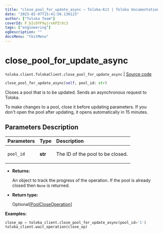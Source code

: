 ```yaml
---
title: "close_pool_for_update_async — Toloka-Kit | Toloka documentation"
date: "2023-02-07T15:41:56.136123"
author: ["Toloka Team"]
coverId: F_bIcOYF9yjrxkPZrXc3
tags: ["engineering"]
ogDescription: ""
docsMenu: "tkitMenu"
---
```


# close_pool_for_update_async
`toloka.client.TolokaClient.close_pool_for_update_async` | [Source code](https://github.com/Toloka/toloka-kit/blob/v1.1.3/src/client/__init__.py#L1402)

```python
close_pool_for_update_async(self, pool_id: str)
```

Closes a pool that is to be updated. Sends an asynchronous request to Toloka.

To make changes to a pool, close it before updating parameters.
If you don't open the pool after updating, it opens automatically in 15 minutes.

## Parameters Description

| Parameters | Type | Description |
| :----------| :----| :-----------|
`pool_id`|**str**|<p>The ID of the pool to be closed.</p>

* **Returns:**

  An object to track the progress of the operation. If the pool is already closed then `None` is returned.

* **Return type:**

  Optional\[[PoolCloseOperation](/docs-new/toloka-kit/reference/toloka.client.operations.PoolCloseOperation)\]

**Examples:**

```python
close_op = toloka_client.close_pool_for_update_async(pool_id='1')
toloka_client.wait_operation(close_op)
```
